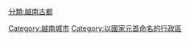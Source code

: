 {{Catnav|頁面分類|地理|行政区划|各國行政區劃|越南行政區劃}}
{{Catnav|頁面分類|地理|各國地理|越南地理|越南行政區劃}}
{{Catnav|頁面分類|地理|各國地理|各國城市|越南城市}}
{{Catnav|頁面分類|各種主題的頁面分類|按國家分類|各國行政區劃|越南行政區劃}}
{{Catnav|頁面分類|人类社会|城市|各國城市|越南城市}}
{{catmore}}
{{Commons category|Ho Chi Minh City}}

[[Category:越南城市|Category:越南城市]]
[[Category:以國家元首命名的行政區|Category:以國家元首命名的行政區]]
[[分類:越南古都|分類:越南古都]]